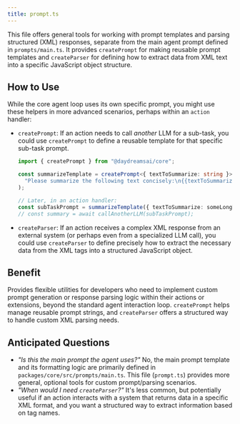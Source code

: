 ```yaml
---
title: prompt.ts
---
```


This file offers general tools for working with prompt templates and parsing
structured (XML) responses, separate from the main agent prompt defined in
`prompts/main.ts`. It provides `createPrompt` for making reusable prompt
templates and `createParser` for defining how to extract data from XML text into
a specific JavaScript object structure.

## How to Use

While the core agent loop uses its own specific prompt, you might use these
helpers in more advanced scenarios, perhaps within an `action` handler:

- `createPrompt`: If an action needs to call _another_ LLM for a sub-task, you
  could use `createPrompt` to define a reusable template for that specific
  sub-task prompt.

  ```typescript
  import { createPrompt } from "@daydreamsai/core";

  const summarizeTemplate = createPrompt<{ textToSummarize: string }>(
    "Please summarize the following text concisely:\n{{textToSummarize}}"
  );

  // Later, in an action handler:
  const subTaskPrompt = summarizeTemplate({ textToSummarize: someLongText });
  // const summary = await callAnotherLLM(subTaskPrompt);
  ```

- `createParser`: If an action receives a complex XML response from an external
  system (or perhaps even from a specialized LLM call), you could use
  `createParser` to define precisely how to extract the necessary data from the
  XML tags into a structured JavaScript object.

## Benefit

Provides flexible utilities for developers who need to implement custom prompt
generation or response parsing logic within their actions or extensions, beyond
the standard agent interaction loop. `createPrompt` helps manage reusable prompt
strings, and `createParser` offers a structured way to handle custom XML parsing
needs.

## Anticipated Questions

- _"Is this the main prompt the agent uses?"_ No, the main prompt template and
  its formatting logic are primarily defined in
  `packages/core/src/prompts/main.ts`. This file (`prompt.ts`) provides more
  general, optional tools for custom prompt/parsing scenarios.
- _"When would I need `createParser`?"_ It's less common, but potentially useful
  if an action interacts with a system that returns data in a specific XML
  format, and you want a structured way to extract information based on tag
  names.
